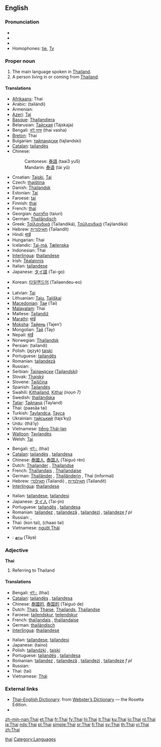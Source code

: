 {{interwiktionary|code=th}}
{{also|thai|thaï}}
==English==

===Pronunciation===
* {{IPA|/taɪ/}}
* {{audio|en-us-Thai.ogg|Audio (US)}}
* {{rhymes|aɪ}}
* Homophones: [[tie]], [[Ty]]

===Proper noun===
{{wikipedia}}
{{en-proper noun}}

# The main language spoken in [[Thailand]].
# A person living in or coming from [[Thailand]].

====Translations====
{{trans-top|language}}
* [[Afrikaans]]: Thai
* Arabic: {{Arab|[[تايلاندي]]}} (tailándi)
* Armenian: {{t|hy|թաի|sc=Armn|tr=t’ai}}
* [[Azeri]]: [[Тај]]
* [[Basque]]: [[Thailandiera]]
* Belarusian: [[Тайская]] (Tájskaja) {{f}}
* Bengali: [[থাই ভাষা]] (thai vasha)
* [[Breton]]: Thai
* Bulgarian: [[тайландски]] (tajlandski)
* [[Catalan]]: [[tailandès]] {{m}}
* Chinese:
*: Cantonese: [[泰語]] (taai3 yu5)
*: Mandarin: [[泰语]] (tài yǔ)
* Croatian: [[Tajski]], [[Tai]]
* Czech: [[thajština]] {{f}}
* Danish: [[Thailandsk]]
* Estonian: [[Tai]]
* Faroese: [[tai#Faroese|tai]]
* Finnish: [[thai]]
* French: [[thaï]] {{m}}
* Georgian: [[ტაიური]] (taiuri)
* German: [[Thailändisch]] {{n}}
* Greek: [[Ταϊλανδικά]] (Taïlandiká), [[Ταϋλανδικά]] (Taÿlandiká) {{n|p}}
* Hebrew: [[תאילנדית]] (Tailandít) {{f}}
* Hindi: [[थाई]]
* Hungarian: Thai
* Icelandic: [[Tai-má]], [[Tælenska]]
* Indonesian: Thai
* [[Interlingua]]: [[thailandese]]
* Irish: [[Téalainnis]]
* Italian: [[tailandese]] {{m}}
* Japanese: [[タイ語]] (Tai-go)
{{trans-mid}}
* Korean: [[타일랜드어]] (Tailaendeu-eo)
* {{trreq|Latin}}
* Latvian: [[Tai]]
* Lithuanian: [[Tajų]], [[Tajiškai]]
* [[Macedonian]]: [[Таи]] (Tai)
* [[Malayalam]]: Thai
* Maltese: [[Tajlandiż]]
* [[Marathi]]: [[थाई]]
* [[Moksha]]: [[Тайень]] (Tajen’)
* Mongolian: [[Тай]] (Tay)
* Nepali: [[थाई]]
* Norwegian: [[Thailandsk]]
* Persian: {{fa-Arab|[[تایلندی]]}} (tailandi)
* Polish: (język) [[tajski]]
* Portuguese: [[tailandês]] {{m}}
* Romanian: [[tailandeză]] {{f}}
* Russian: {{t|ru|тайский язык|m|sc=Cyrl|tr=tájskij jazýk}}, {{t|ru|тайский|m|sc=Cyrl|tr=tájskij}}
* Serbian: [[Тајландски]] ([[Tajlandski]])
* Slovak: [[Thajský]]
* Slovene: [[Tajščina]]
* Spanish: [[Tailandés]]
* Swahili: [[Kithailand]], [[Kithai]] ''(noun 7)''
* Swedish: [[thailändska]]
* [[Tatar]]: [[Тайланд]] (Tayland)
* Thai: {{Thai|[[ภาษาไทย]]}} (paasăa tai)
* Turkish: [[Taylandca]], [[Tayca]]
* Ukrainian: [[тайський]] (tajs’kyj)
* Urdu: {{ur-Arab|[[تهائی]]}} (thâ’iy)
* Vietnamese: [[tiếng Thái-lan]]
* [[Walloon]]: [[Taylandès]]
* Welsh: [[Tai]]
{{trans-bottom}}

{{trans-top|person}}
* Bengali: [[থাই।]] (thai)
* [[Catalan]]: [[tailandès]] {{m}}, [[tailandesa]] {{f}}
* Chinese: [[泰國人]], [[泰国人]] (Tàiguó rén)
* Dutch: [[Thailander]] {{m}}, [[Thailandse]] {{f}}
* French: [[Thaïlandais]] {{m}}, [[Thaïlandaise]] {{f}}
* German: [[Thailänder]] {{m}}, [[Thailänderin]] {{f}}, Thai {{m|f}} (informal)
* Hebrew: [[תאילנדי]] (Tailandi) {{m}}, [[תאילנדית]] (Tailandit) {{f}}
* [[Interlingua]]: [[thailandese]]
{{trans-mid}}
* Italian: [[tailandese]], [[tailandesi]] {{p}}
* Japanese: [[タイ人]] (Tai-jin)
* Portuguese: [[tailandês]] {{m}}, [[tailandesa]] {{f}}
* Romanian: [[tailandez]] {{m}}, [[tailandeză]] {{f}}, [[tailandezi]] {{p}}, [[tailandeze]] ''f pl''
* Russian: {{t|ru|таец|m|sc=Cyrl|tr=tájec}}, {{t|ru|тайка|f|sc=Cyrl|tr=tájka}}
* Thai: {{Thai|[[คนไทย]]}} (kon tai), {{Thai|[[ชาวไทย]]}} (chaao tai)
* Vietnamese: [[người Thái]]
{{trans-bottom}}

{{checktrans-top}}
* {{ttbc|Tamil}}: [[தாய]] (Tāya)
{{trans-bottom}}

===Adjective===
'''Thai'''

# Referring to Thailand

====Translations====
{{trans-top|Referring to Thailand}}
* Bengali: [[থাই|থাই।]] (thai)
* [[Catalan]]: [[tailandès]] {{m}}, [[tailandesa]] {{f}}
* Chinese: [[泰國的]], [[泰国的]] (Tàiguó de)
* Dutch: [[Thais]], [[Thaise]], [[Thailands]], [[Thailandse]]
* Faroese: [[tailendskur]], [[teilendskur]]
* French: [[thaïlandais]] {{m}}, [[thaïlandaise]] {{f}}
* German: [[thailändisch]]
* [[Interlingua]]: [[thailandese]]
{{trans-mid}}
* Italian: [[tailandese]], [[tailandesi]] {{p}}
* Japanese: {{Jpan|[[タイの]]}} (taino)
* Polish: [[tajlandzki]] {{m}}, [[tajski]] {{m}}
* Portuguese: [[tailandês]] {{m}}, [[tailandesa]] {{f}}
* Romanian: [[tailandez]] {{m}}, [[tailandeză]] {{f}}, [[tailandezi]] {{p}}, [[tailandeze]] ''f pl''
* Russian: {{t|ru|тайский|m|sc=Cyrl|tr=tájskij}}
* Thai: {{Thai|[[ไทย]]}} (tai)
* Vietnamese: [[Thái]]
{{trans-bottom}}

===External links===
* [http://www.websters-online-dictionary.org/definition/Thai-english/ Thai–English Dictionary]: from [http://www.websters-online-dictionary.org/ Webster’s Dictionary] — the Rosetta Edition.
* {{ISO 639|link=Ethnologue|1code=th|code=tha}}

[[Category:English homophones|thai]]
[[Category:Languages]]

[[zh-min-nan:Thai]]
[[et:Thai]]
[[fr:Thai]]
[[fy:Thai]]
[[hi:Thai]]
[[it:Thai]]
[[ku:Thai]]
[[lo:Thai]]
[[nl:Thai]]
[[ja:Thai]]
[[nds:Thai]]
[[pl:Thai]]
[[simple:Thai]]
[[sr:Thai]]
[[fi:Thai]]
[[sv:Thai]]
[[th:Thai]]
[[vi:Thai]]
[[zh:Thai]]